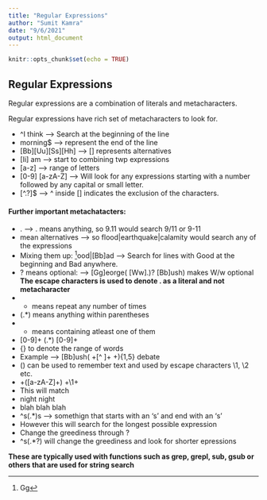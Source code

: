```yaml
---
title: "Regular Expressions"
author: "Sumit Kamra"
date: "9/6/2021"
output: html_document
---
```


```r
knitr::opts_chunk$set(echo = TRUE)
```

## Regular Expressions 
Regular expressions are a combination of literals and metacharacters.   

Regular expressions have rich set of metacharacters to look for.  

* ^I think --> Search at the beginning of the line
* morning$ --> represent the end of the line
* [Bb][Uu][Ss][Hh] --> [] represents alternatives
* [Ii] am --> start to combining twp expressions
* [a-z] --> range of letters 
* [0-9] [a-zA-Z] --> Will look for any expressions starting with a number followed
 by any capital or small letter. 
* [^.?]$ --> ^ inside [] indicates the exclusion of the characters. 


#### Further important metachatacters:

* . --> . means anything, so 9.11 would search 9/11 or 9-11
* | mean alternatives --> so flood|earthquake|calamity would search any of the expressions
* Mixing them up: ^[Gg]ood|[Bb]ad --> Search for lines with Good at the 
beginning and Bad anywhere.
* ? means optional: --> [Gg]eorge( [Ww]\.)? [Bb]ush) makes W/w optional 
**The escape characters is used to denote . as a literal and not metacharacter**
* * means repeat any number of times
* (.*) means anything within parentheses
* + means containing atleast one of them
* [0-9]+ (.*) [0-9]+ 
* {} to denote the range of words
* Example --> [Bb]ush( +[^ ]+ +){1,5} debate
* () can be used to remember text and used by escape characters \1, \2 etc. 
*  +([a-zA-Z]+) +\1+ 
+ This will match 
+ night night 
+ blah blah blah
* ^s(.*)s --> somethign that starts with an 's' and end with an 's'
+ However this will search for the longest possible expression
* Change the greediness through ? 
+ ^s(.*?) will change the greediness and look for shorter epressions


**These are typically used with functions such as grep, grepl, sub, gsub or others
that are used for string search** 












